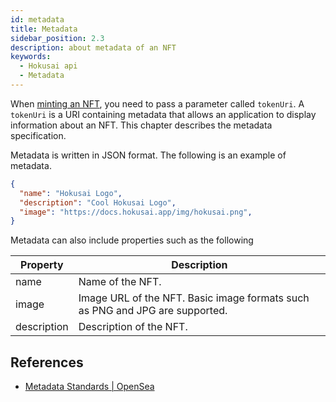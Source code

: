 ```yaml
---
id: metadata
title: Metadata
sidebar_position: 2.3
description: about metadata of an NFT
keywords:
  - Hokusai api
  - Metadata
---
```

When [minting an NFT](nft/mint), you need to pass a parameter called `tokenUri`.
A `tokenUri` is a URI containing metadata that allows an application to display information about an NFT.
This chapter describes the metadata specification.

Metadata is written in JSON format.
The following is an example of metadata.

```json
{
  "name": "Hokusai Logo",
  "description": "Cool Hokusai Logo", 
  "image": "https://docs.hokusai.app/img/hokusai.png", 
}
```

Metadata can also include properties such as the following

|Property|Description|
|--|--|
|name|Name of the NFT.|
|image|Image URL of the NFT. Basic image formats such as PNG and JPG are supported.|
|description|Description of the NFT.|

## References
- [Metadata Standards | OpenSea](https://docs.opensea.io/docs/metadata-standards)
